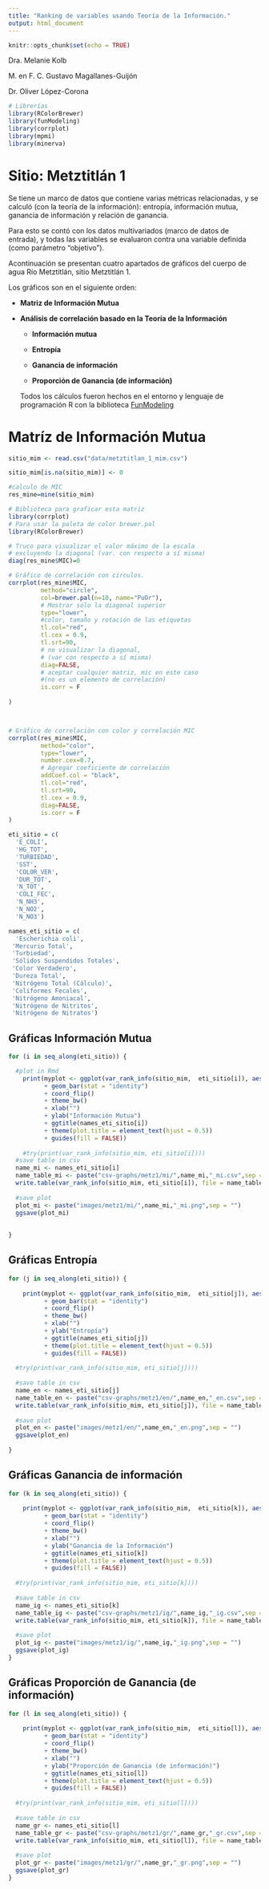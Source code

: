 ```yaml
---
title: "Ranking de variables usando Teoría de la Información."
output: html_document
---
```


```r
knitr::opts_chunk$set(echo = TRUE)
```

Dra. Melanie Kolb

M. en F. C. Gustavo Magallanes-Guijón

Dr. Oliver López-Corona

```r
# Librerías
library(RColorBrewer) 
library(funModeling)
library(corrplot)
library(mpmi)
library(minerva)

```


# Sitio: Metztitlán 1

Se tiene un marco de datos que contiene varias métricas relacionadas, y se calculó (con la teoría de la información): entropía, información mutua, ganancia de información y relación de ganancia.

Para esto se contó con los datos multivariados (marco de datos de entrada), y todas las variables se evaluaron contra una variable definida (como parámetro "objetivo").

Acontinuación se presentan cuatro apartados de gráficos del cuerpo de agua Río Metztitlán, sitio Metztitlán 1.

Los gráficos son en el siguiente orden:

* **Matriz de Información Mutua**
* **Análisis de correlación basado en la Teoría de la Información**

  + **Información mutua**

  + **Entropía**

  + **Ganancia de información**

  + **Proporción de Ganancia (de información)**
  
  Todos los cálculos fueron hechos en el entorno y lenguaje de programación R con la biblioteca [FunModeling](https://cran.r-project.org/web/packages/funModeling/funModeling.pdf)

# Matríz de Información Mutua

```r
sitio_mim <- read.csv("data/metztitlan_1_mim.csv")

sitio_mim[is.na(sitio_mim)] <- 0

#calculo de MIC
res_mine=mine(sitio_mim)

```

```r
# Biblioteca para graficar esta matriz
library(corrplot) 
# Para usar la paleta de color brewer.pal
library(RColorBrewer) 

# Truco para visualizar el valor máximo de la escala
# excluyendo la diagonal (var. con respecto a sí misma)
diag(res_mine$MIC)=0

# Gráfico de correlación con círculos. 
corrplot(res_mine$MIC, 
         method="circle",
         col=brewer.pal(n=10, name="PuOr"),
         # Mostrar sólo la diagonal superior
         type="lower", 
         #color, tamaño y rotación de las etiquetas
         tl.col="red",
         tl.cex = 0.9, 
         tl.srt=90, 
         # no visualizar la diagonal,
         # (var con respecto a sí misma)
         diag=FALSE, 
         # aceptar cualquier matriz, mic en este caso
         #(no es un elemento de correlación)
         is.corr = F 
        
)




```
```r
# Gráfico de correlación con color y correlación MIC
corrplot(res_mine$MIC, 
         method="color",
         type="lower", 
         number.cex=0.7,
         # Agregar coeficiente de correlación
         addCoef.col = "black", 
         tl.col="red", 
         tl.srt=90, 
         tl.cex = 0.9,
         diag=FALSE, 
         is.corr = F 
)
```
```r

eti_sitio = c(
  'E_COLI', 
  'HG_TOT', 
  'TURBIEDAD', 
  'SST', 
  'COLOR_VER', 
  'DUR_TOT', 
  'N_TOT',
  'COLI_FEC', 
  'N_NH3', 
  'N_NO2', 
  'N_NO3')

names_eti_sitio = c(
  'Escherichia coli',
 'Mercurio Total',
 'Turbiedad',
 'Sólidos Suspendidos Totales',
 'Color Verdadero',
 'Dureza Total',
 'Nitrógeno Total (Cálculo)',
 'Coliformes Fecales',
 'Nitrógeno Amoniacal',
 'Nitrógeno de Nitritos',
 'Nitrógeno de Nitratos')
```
## Gráficas Información Mutua
```r
for (i in seq_along(eti_sitio)) {

  #plot in Rmd
    print(myplot <- ggplot(var_rank_info(sitio_mim,  eti_sitio[i]), aes(x = reorder(var, mi),y = mi, fill = var))
          + geom_bar(stat = "identity") 
          + coord_flip() 
          + theme_bw() 
          + xlab("")
          + ylab("Información Mutua")
          + ggtitle(names_eti_sitio[i])
          + theme(plot.title = element_text(hjust = 0.5))
          + guides(fill = FALSE))
  
    #try(print(var_rank_info(sitio_mim, eti_sitio[i])))
  #save table in csv
  name_mi <- names_eti_sitio[i]
  name_table_mi <- paste("csv-graphs/metz1/mi/",name_mi,"_mi.csv",sep = "")
  write.table(var_rank_info(sitio_mim, eti_sitio[i]), file = name_table_mi, sep = ",", col.names = NA)
  
  #save plot
  plot_mi <- paste("images/metz1/mi/",name_mi,"_mi.png",sep = "")
  ggsave(plot_mi)
  
  
}

```

## Gráficas Entropía

```r
for (j in seq_along(eti_sitio)) {
  
    print(myplot <- ggplot(var_rank_info(sitio_mim,  eti_sitio[j]), aes(x = reorder(var, en),y = en, fill = var))
          + geom_bar(stat = "identity") 
          + coord_flip() 
          + theme_bw() 
          + xlab("") 
          + ylab("Entropía")
          + ggtitle(names_eti_sitio[j])
          + theme(plot.title = element_text(hjust = 0.5))
          + guides(fill = FALSE))
  
  #try(print(var_rank_info(sitio_mim, eti_sitio[j])))
  
  #save table in csv
  name_en <- names_eti_sitio[j]
  name_table_en <- paste("csv-graphs/metz1/en/",name_en,"_en.csv",sep = "")
  write.table(var_rank_info(sitio_mim, eti_sitio[j]), file = name_table_en, sep = ",", col.names = NA)
  
  #save plot
  plot_en <- paste("images/metz1/en/",name_en,"_en.png",sep = "")
  ggsave(plot_en)
  
}

```

## Gráficas Ganancia de información
```r
for (k in seq_along(eti_sitio)) {
  
    print(myplot <- ggplot(var_rank_info(sitio_mim,  eti_sitio[k]), aes(x = reorder(var, ig),y = ig, fill = var))
          + geom_bar(stat = "identity") 
          + coord_flip() 
          + theme_bw() 
          + xlab("") 
          + ylab("Ganancia de la Información")
          + ggtitle(names_eti_sitio[k])
          + theme(plot.title = element_text(hjust = 0.5))
          + guides(fill = FALSE))
  
  #try(print(var_rank_info(sitio_mim, eti_sitio[k])))
  
  #save table in csv
  name_ig <- names_eti_sitio[k]
  name_table_ig <- paste("csv-graphs/metz1/ig/",name_ig,"_ig.csv",sep = "")
  write.table(var_rank_info(sitio_mim, eti_sitio[k]), file = name_table_ig, sep = ",", col.names = NA)
  
  #save plot
  plot_ig <- paste("images/metz1/ig/",name_ig,"_ig.png",sep = "")
  ggsave(plot_ig)
}

```

## Gráficas Proporción de Ganancia (de información)
```r
for (l in seq_along(eti_sitio)) {
  
    print(myplot <- ggplot(var_rank_info(sitio_mim,  eti_sitio[l]), aes(x = reorder(var, gr),y = gr, fill = var))
          + geom_bar(stat = "identity") 
          + coord_flip() 
          + theme_bw() 
          + xlab("") 
          + ylab("Proporción de Ganancia (de información)")
          + ggtitle(names_eti_sitio[l])
          + theme(plot.title = element_text(hjust = 0.5))
          + guides(fill = FALSE))
  
  #try(print(var_rank_info(sitio_mim, eti_sitio[l])))
  
  #save table in csv
  name_gr <- names_eti_sitio[l]
  name_table_gr <- paste("csv-graphs/metz1/gr/",name_gr,"_gr.csv",sep = "")
  write.table(var_rank_info(sitio_mim, eti_sitio[l]), file = name_table_gr, sep = ",", col.names = NA)
  
  #save plot
  plot_gr <- paste("images/metz1/gr/",name_gr,"_gr.png",sep = "")
  ggsave(plot_gr)
}

```